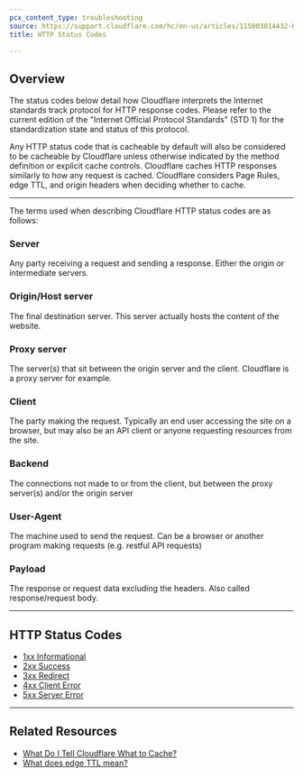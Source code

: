 ```yaml
---
pcx_content_type: troubleshooting
source: https://support.cloudflare.com/hc/en-us/articles/115003014432-HTTP-Status-Codes
title: HTTP Status Codes

---
```


## Overview

The status codes below detail how Cloudflare interprets the Internet standards track protocol for HTTP response codes. Please refer to the current edition of the "Internet Official Protocol Standards" (STD 1) for the standardization state and status of this protocol.

Any HTTP status code that is cacheable by default will also be considered to be cacheable by Cloudflare unless otherwise indicated by the method definition or explicit cache controls. Cloudflare caches HTTP responses similarly to how any request is cached. Cloudflare considers Page Rules, edge TTL, and origin headers when deciding whether to cache.

***

The terms used when describing Cloudflare HTTP status codes are as follows:

### Server

Any party receiving a request and sending a response. Either the origin or intermediate servers.

### Origin/Host server

The final destination server. This server actually hosts the content of the website.

### Proxy server

The server(s) that sit between the origin server and the client. Cloudflare is a proxy server for example.

### Client

The party making the request. Typically an end user accessing the site on a browser, but may also be an API client or anyone requesting resources from the site.

### Backend

The connections not made to or from the client, but between the proxy server(s) and/or the origin server

### User-Agent

The machine used to send the request. Can be a browser or another program making requests (e.g. restful API requests)

### Payload

The response or request data excluding the headers. Also called response/request body.

***

## HTTP Status Codes

* [1xx Informational](https://support.cloudflare.com/hc/en-us/articles/115003013892/)
* [2xx Success](https://support.cloudflare.com/hc/en-us/articles/115003014192)
* [3xx Redirect](https://support.cloudflare.com/hc/en-us/articles/115003011091/)
* [4xx Client Error](https://support.cloudflare.com/hc/en-us/articles/115003014512/)
* [5xx Server Error](https://support.cloudflare.com/hc/en-us/articles/115003011431/)

***

## Related Resources

* [What Do I Tell Cloudflare What to Cache?](https://support.cloudflare.com/hc/en-us/articles/202775670-How-Do-I-Tell-CloudFlare-What-to-Cache-)
* [What does edge TTL mean?](https://developers.cloudflare.com/cache/how-to/cache-rules/settings/#edge-ttl)
